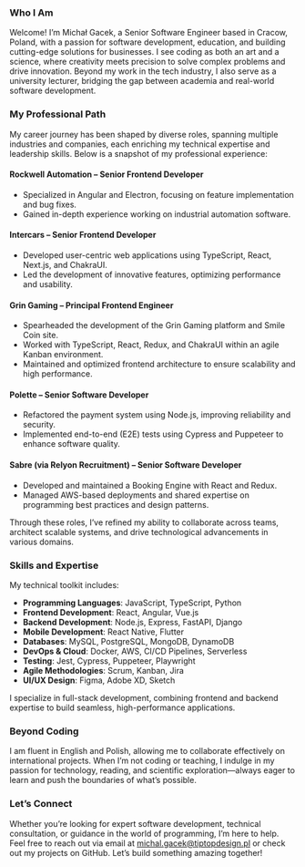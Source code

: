 ### Who I Am
Welcome! I’m Michał Gacek, a Senior Software Engineer based in Cracow, Poland, with a passion for software development, education, and building cutting-edge solutions for businesses. I see coding as both an art and a science, where creativity meets precision to solve complex problems and drive innovation. Beyond my work in the tech industry, I also serve as a university lecturer, bridging the gap between academia and real-world software development.

### My Professional Path
My career journey has been shaped by diverse roles, spanning multiple industries and companies, each enriching my technical expertise and leadership skills. Below is a snapshot of my professional experience:

#### **Rockwell Automation** – Senior Frontend Developer
- Specialized in Angular and Electron, focusing on feature implementation and bug fixes.
- Gained in-depth experience working on industrial automation software.

#### **Intercars** – Senior Frontend Developer
- Developed user-centric web applications using TypeScript, React, Next.js, and ChakraUI.
- Led the development of innovative features, optimizing performance and usability.

#### **Grin Gaming** – Principal Frontend Engineer
- Spearheaded the development of the Grin Gaming platform and Smile Coin site.
- Worked with TypeScript, React, Redux, and ChakraUI within an agile Kanban environment.
- Maintained and optimized frontend architecture to ensure scalability and high performance.

#### **Polette** – Senior Software Developer
- Refactored the payment system using Node.js, improving reliability and security.
- Implemented end-to-end (E2E) tests using Cypress and Puppeteer to enhance software quality.

#### **Sabre (via Relyon Recruitment)** – Senior Software Developer
- Developed and maintained a Booking Engine with React and Redux.
- Managed AWS-based deployments and shared expertise on programming best practices and design patterns.

Through these roles, I’ve refined my ability to collaborate across teams, architect scalable systems, and drive technological advancements in various domains.

### Skills and Expertise
My technical toolkit includes:
- **Programming Languages**: JavaScript, TypeScript, Python
- **Frontend Development**: React, Angular, Vue.js
- **Backend Development**: Node.js, Express, FastAPI, Django
- **Mobile Development**: React Native, Flutter
- **Databases**: MySQL, PostgreSQL, MongoDB, DynamoDB
- **DevOps & Cloud**: Docker, AWS, CI/CD Pipelines, Serverless
- **Testing**: Jest, Cypress, Puppeteer, Playwright
- **Agile Methodologies**: Scrum, Kanban, Jira
- **UI/UX Design**: Figma, Adobe XD, Sketch

I specialize in full-stack development, combining frontend and backend expertise to build seamless, high-performance applications.

### Beyond Coding
I am fluent in English and Polish, allowing me to collaborate effectively on international projects. When I’m not coding or teaching, I indulge in my passion for technology, reading, and scientific exploration—always eager to learn and push the boundaries of what’s possible.

### Let’s Connect
Whether you’re looking for expert software development, technical consultation, or guidance in the world of programming, I’m here to help. Feel free to reach out via email at [michal.gacek@tiptopdesign.pl](mailto:michal.gacek@tiptopdesign.pl) or check out my projects on GitHub. Let’s build something amazing together!


